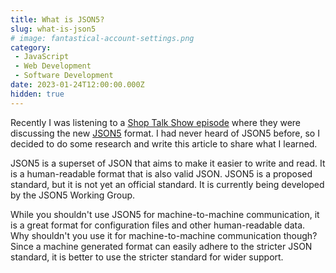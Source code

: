 ```yaml
---
title: What is JSON5?
slug: what-is-json5
# image: fantastical-account-settings.png
category:
 - JavaScript
 - Web Development
 - Software Development
date: 2023-01-24T12:00:00.000Z
hidden: true
---
```

Recently I was listening to a [Shop Talk Show episode](https://shoptalkshow.com/549/) where they were discussing the new [JSON5](https://json5.org/) format. I had never heard of JSON5 before, so I decided to do some research and write this article to share what I learned.

JSON5 is a superset of JSON that aims to make it easier to write and read. It is a human-readable format that is also valid JSON. JSON5 is a proposed standard, but it is not yet an official standard. It is currently being developed by the JSON5 Working Group.

While you shouldn't use JSON5 for machine-to-machine communication, it is a great format for configuration files and other human-readable data. Why shouldn't you use it for machine-to-machine communication though? Since a machine generated format can easily adhere to the stricter JSON standard, it is better to use the stricter standard for wider support.
